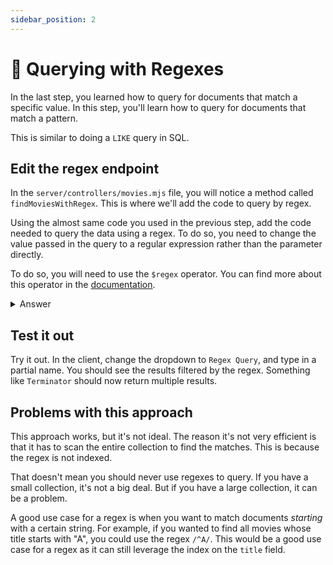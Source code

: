```yaml
---
sidebar_position: 2
---
```

# 🦸 Querying with Regexes

In the last step, you learned how to query for documents that match a specific value. In this step, you'll learn how to query for documents that match a pattern.

This is similar to doing a `LIKE` query in SQL.

## Edit the regex endpoint

In the `server/controllers/movies.mjs` file, you will notice a method called `findMoviesWithRegex`. This is where we'll add the code to query by regex.

Using the almost same code you used in the previous step, add the code needed to query the data using a regex. To do so, you need to change the value passed in the query to a regular expression rather than the parameter directly.

To do so, you will need to use the `$regex` operator. You can find more about this operator in the [documentation](https://www.mongodb.com/docs/manual/reference/operator/query/regex/).

<details>
<summary>Answer</summary>
<div>

```js
  async findMoviesWithRegex(searchTerm) {
    const movies = await collection
      .find({ title: {$regex: new RegExp(searchTerm, "i")} }, {
        title: 1,
        year: 1,
        "imdb.rating": 1,
        fullplot: 1,
        poster: 1,
        released: 1,
        genres: 1
      })
      .limit(20)
      .toArray();
    return movies;
  }
```
</div>
</details>

## Test it out

Try it out. In the client, change the dropdown to `Regex Query`, and type in a partial name. You should see the results filtered by the regex. Something like `Terminator` should now return multiple results.

## Problems with this approach

This approach works, but it's not ideal. The reason it's not very efficient is that it has to scan the entire collection to find the matches. This is because the regex is not indexed.

That doesn't mean you should never use regexes to query. If you have a small collection, it's not a big deal. But if you have a large collection, it can be a problem.

A good use case for a regex is when you want to match documents _starting_ with a certain string. For example, if you wanted to find all movies whose title starts with "A", you could use the regex `/^A/`. This would be a good use case for a regex as it can still leverage the index on the `title` field.
